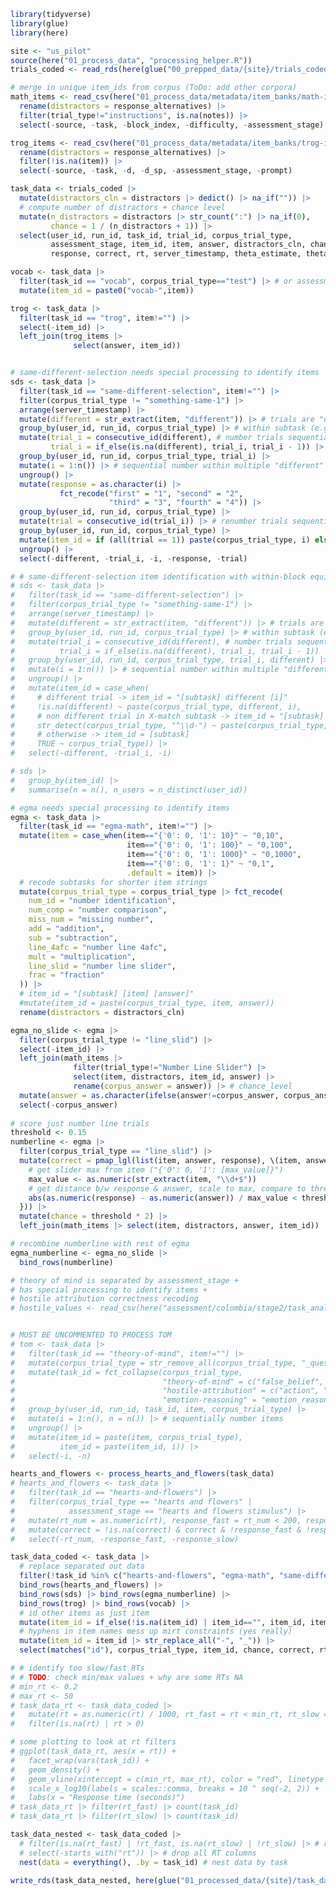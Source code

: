 ```r
library(tidyverse)
library(glue)
library(here)

site <- "us_pilot"
source(here("01_process_data", "processing_helper.R"))
trials_coded <- read_rds(here(glue("00_prepped_data/{site}/trials_coded.rds")))
```


```r
# merge in unique item_ids from corpus (ToDo: add other corpora)
math_items <- read_csv(here("01_process_data/metadata/item_banks/math-item-bank-params.csv")) |>
  rename(distractors = response_alternatives) |> 
  filter(trial_type!="instructions", is.na(notes)) |>
  select(-source, -task, -block_index, -difficulty, -assessment_stage)

trog_items <- read_csv(here("01_process_data/metadata/item_banks/trog-item-bank-full-params.csv")) |>
  rename(distractors = response_alternatives) |> 
  filter(!is.na(item)) |>
  select(-source, -task, -d, -d_sp, -assessment_stage, -prompt)
```

```r
task_data <- trials_coded |>
  mutate(distractors_cln = distractors |> dedict() |> na_if("")) |>
  # compute number of distractors + chance level
  mutate(n_distractors = distractors |> str_count(":") |> na_if(0),
         chance = 1 / (n_distractors + 1)) |> 
  select(user_id, run_id, task_id, trial_id, corpus_trial_type,
         assessment_stage, item_id, item, answer, distractors_cln, chance,
         response, correct, rt, server_timestamp, theta_estimate, theta_se)

vocab <- task_data |>
  filter(task_id == "vocab", corpus_trial_type=="test") |> # or assessment_stage=="test_response"
  mutate(item_id = paste0("vocab-",item))

trog <- task_data |>
  filter(task_id == "trog", item!="") |>
  select(-item_id) |>
  left_join(trog_items |> 
              select(answer, item_id)) 


# same-different-selection needs special processing to identify items
sds <- task_data |>
  filter(task_id == "same-different-selection", item!="") |>
  filter(corpus_trial_type != "something-same-1") |>
  arrange(server_timestamp) |>
  mutate(different = str_extract(item, "different")) |> # trials are "different" or NA
  group_by(user_id, run_id, corpus_trial_type) |> # within subtask (e.g. 3-match)
  mutate(trial_i = consecutive_id(different), # number trials sequentially
         trial_i = if_else(is.na(different), trial_i, trial_i - 1)) |> # "different" trials are actually part of previous trial
  group_by(user_id, run_id, corpus_trial_type, trial_i) |>
  mutate(i = 1:n()) |> # sequential number within multiple "different" trials
  ungroup() |>
  mutate(response = as.character(i) |>
           fct_recode("first" = "1", "second" = "2",
                      "third" = "3", "fourth" = "4")) |>
  group_by(user_id, run_id, corpus_trial_type) |>
  mutate(trial = consecutive_id(trial_i)) |> # renumber trials sequentially
  group_by(user_id, run_id, corpus_trial_type) |>
  mutate(item_id = if (all(trial == 1)) paste(corpus_trial_type, i) else paste(corpus_trial_type, trial, response)) |>
  ungroup() |>
  select(-different, -trial_i, -i, -response, -trial)

# # same-different-selection item identification with within-block equivalence
# sds <- task_data |>
#   filter(task_id == "same-different-selection") |>
#   filter(corpus_trial_type != "something-same-1") |>
#   arrange(server_timestamp) |>
#   mutate(different = str_extract(item, "different")) |> # trials are "different" or NA
#   group_by(user_id, run_id, corpus_trial_type) |> # within subtask (e.g. 3-match)
#   mutate(trial_i = consecutive_id(different), # number trials sequentially
#          trial_i = if_else(is.na(different), trial_i, trial_i - 1)) |> # "different" trials are actually part of previous trial
#   group_by(user_id, run_id, corpus_trial_type, trial_i, different) |>
#   mutate(i = 1:n()) |> # sequential number within multiple "different" trials
#   ungroup() |>
#   mutate(item_id = case_when(
#     # different trial -> item_id = "[subtask] different [i]"
#     !is.na(different) ~ paste(corpus_trial_type, different, i),
#     # non different trial in X-match subtask -> item_id = "[subtask] same"
#     str_detect(corpus_trial_type, "^\\d-") ~ paste(corpus_trial_type, "same"),
#     # otherwise -> item_id = [subtask]
#     TRUE ~ corpus_trial_type)) |>
#   select(-different, -trial_i, -i)

# sds |>
#   group_by(item_id) |>
#   summarise(n = n(), n_users = n_distinct(user_id))

# egma needs special processing to identify items
egma <- task_data |>
  filter(task_id == "egma-math", item!="") |>
  mutate(item = case_when(item=="{'0': 0, '1': 10}" ~ "0,10", 
                          item=="{'0': 0, '1': 100}" ~ "0,100",
                          item=="{'0': 0, '1': 1000}" ~ "0,1000",
                          item=="{'0': 0, '1': 1}" ~ "0,1",
                          .default = item)) |>
  # recode subtasks for shorter item strings
  mutate(corpus_trial_type = corpus_trial_type |> fct_recode(
    num_id = "number identification",
    num_comp = "number comparison",
    miss_num = "missing number",
    add = "addition",
    sub = "subtraction",
    line_4afc = "number line 4afc",
    mult = "multiplication",
    line_slid = "number line slider",
    frac = "fraction"
  )) |>
  # item_id = "[subtask] [item] [answer]"
  #mutate(item_id = paste(corpus_trial_type, item, answer))
  rename(distractors = distractors_cln)

egma_no_slide <- egma |> 
  filter(corpus_trial_type != "line_slid") |>
  select(-item_id) |>
  left_join(math_items |> 
              filter(trial_type!="Number Line Slider") |>
              select(item, distractors, item_id, answer) |> 
              rename(corpus_answer = answer)) |> # chance_level
  mutate(answer = as.character(ifelse(answer!=corpus_answer, corpus_answer, answer))) |> # correct "7/8" issue
  select(-corpus_answer)
  
# score just number line trials
threshold <- 0.15
numberline <- egma |>
  filter(corpus_trial_type == "line_slid") |>
  mutate(correct = pmap_lgl(list(item, answer, response), \(item, answer, response) {
    # get slider max from item ("{'0': 0, '1': [max_value]}")
    max_value <- as.numeric(str_extract(item, "\\d+$"))
    # get distance b/w response & answer, scale to max, compare to threshold
    abs(as.numeric(response) - as.numeric(answer)) / max_value < threshold
  })) |>
  mutate(chance = threshold * 2) |>
  left_join(math_items |> select(item, distractors, answer, item_id))

# recombine numberline with rest of egma
egma_numberline <- egma_no_slide |>
  bind_rows(numberline)

# theory of mind is separated by assessment_stage +
# has special processing to identify items +
# hostile attribution correctness recoding
# hostile_values <- read_csv(here("assessment/colombia/stage2/task_analyses/hostile-attribution-coding.csv"))


# MUST BE UNCOMMENTED TO PROCESS TOM
# tom <- task_data |>
#   filter(task_id == "theory-of-mind", item!="") |>
#   mutate(corpus_trial_type = str_remove_all(corpus_trial_type, "_question")) |>
#   mutate(task_id = fct_collapse(corpus_trial_type,
#                                 "theory-of-mind" = c("false_belief", "reality_check", "reference"),
#                                 "hostile-attribution" = c("action", "attribution"),
#                                 "emotion-reasoning" = "emotion_reasoning")) |> #count(task_id, corpus_trial_type)
#   group_by(user_id, run_id, task_id, item, corpus_trial_type) |>
#   mutate(i = 1:n(), n = n()) |> # sequentially number items
#   ungroup() |>
#   mutate(item_id = paste(item, corpus_trial_type),
#          item_id = paste(item_id, i)) |>
#   select(-i, -n)
```

```r
hearts_and_flowers <- process_hearts_and_flowers(task_data)
# hearts_and_flowers <- task_data |>
#   filter(task_id == "hearts-and-flowers") |>
#   filter(corpus_trial_type == "hearts and flowers" |
#            assessment_stage == "hearts and flowers stimulus") |>
#   mutate(rt_num = as.numeric(rt), response_fast = rt_num < 200, response_slow = rt_num > 2000) |>
#   mutate(correct = !is.na(correct) & correct & !response_fast & !response_slow) |>
#   select(-rt_num, -response_fast, -response_slow)
```

```r
task_data_coded <- task_data |>
  # replace separated out data
  filter(!task_id %in% c("hearts-and-flowers", "egma-math", "same-different-selection", "theory-of-mind", "trog", "vocab")) |>
  bind_rows(hearts_and_flowers) |>
  bind_rows(sds) |> bind_rows(egma_numberline) |>
  bind_rows(trog) |> bind_rows(vocab) |>
  # id other items as just item
  mutate(item_id = if_else(!is.na(item_id) | item_id=="", item_id, item)) |>
  # hyphens in item names mess up mirt constraints (yes really)
  mutate(item_id = item_id |> str_replace_all("-", "_")) |>
  select(matches("id"), corpus_trial_type, item_id, chance, correct, rt, response, server_timestamp)

# # identify too slow/fast RTs
# # TODO: check min/max values + why are some RTs NA
# min_rt <- 0.2
# max_rt <- 50
# task_data_rt <- task_data_coded |>
#   mutate(rt = as.numeric(rt) / 1000, rt_fast = rt < min_rt, rt_slow = rt > max_rt) |>
#   filter(is.na(rt) | rt > 0)

# some plotting to look at rt filters
# ggplot(task_data_rt, aes(x = rt)) +
#   facet_wrap(vars(task_id)) +
#   geom_density() +
#   geom_vline(xintercept = c(min_rt, max_rt), color = "red", linetype = "dashed") +
#   scale_x_log10(labels = scales::comma, breaks = 10 ^ seq(-2, 2)) +
#   labs(x = "Response time (seconds)")
# task_data_rt |> filter(rt_fast) |> count(task_id)
# task_data_rt |> filter(rt_slow) |> count(task_id)

task_data_nested <- task_data_coded |>
  # filter(is.na(rt_fast) | !rt_fast, is.na(rt_slow) | !rt_slow) |> # remove too slow/fast RTs
  # select(-starts_with("rt")) |> # drop all RT columns
  nest(data = everything(), .by = task_id) # nest data by task

write_rds(task_data_nested, here(glue("01_processed_data/{site}/task_data_nested.rds")))
```
